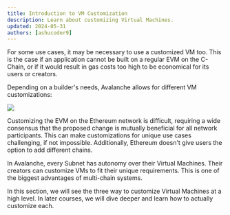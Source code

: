 ```yaml
---
title: Introduction to VM Customization
description: Learn about customizing Virtual Machines.
updated: 2024-05-31
authors: [ashucoder9]
---
```


For some use cases, it may be necessary to use a customized VM too. This is the case if an application cannot be built on a regular EVM on the C-Chain, or if it would result in gas costs too high to be economical for its users or creators.

Depending on a builder's needs, Avalanche allows for different VM customizations:

![](/course/avalanche-fundamentals/32.png)

Customizing the EVM on the Ethereum network is difficult, requiring a wide consensus that the proposed change is mutually beneficial for all network participants. This can make customizations for unique use cases challenging, if not impossible. Additionally, Ethereum doesn't give users the option to add different chains. 

In Avalanche, every Subnet has autonomy over their Virtual Machines. Their creators can customize VMs to fit their unique requirements. This is one of the biggest advantages of multi-chain systems. 

In this section, we will see the three way to customize Virtual Machines at a high level. In later courses, we will dive deeper and learn how to actually customize each. 